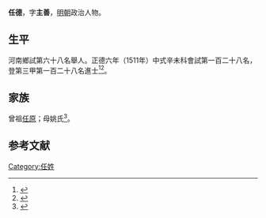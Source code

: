 {{明清人物信息框
| 姓名 = 任德
| 原名 =
| 圖片名稱= 
| 圖片大小 =
| 圖片說明 = 
| 最高職務 =
| 國家 = 大明 
| 爵位 =
| 籍貫 = 
| 族裔 = 
| 字號 = 字主善
| 諡號 =
| 出生日期 = 八月初五日
| 出生地點 =
| 逝世日期 = 卒年不詳 
| 逝世地點 =
| 墓葬 =
| 配偶 = 黃氏
| 親屬 = 曾祖[[任原|任原]]，祖[[任□|任□]]，父[[任□|任□]]，母姚氏
| 出身 =
* 正德六年辛未科進士出身
| 經歷 =
| 著作 =  
}}
'''任德'''{{BD|1486年||？年||}}，字'''主善'''，[[明朝|明朝]]政治人物。

== 生平 ==
河南鄉試第六十八名舉人。正德六年（1511年）中式辛未科會試第一百二十八名，登第三甲第一百二十八名進士<ref>{{Cite book|title=《皇明贡举考》卷五|last=（明）[[张朝瑞|张朝瑞]]|first=|publisher=《续修四库全书》史部第828册|year=|isbn=|location=|pages=}}</ref><ref>{{Cite book|title=贡举志五种 上|last=鲁小俊，江俊伟著|first=|publisher=武汉：武汉大学出版社|year=2009|isbn=978-7-307-07043-1|location=|pages=}}</ref>。

== 家族 ==
曾祖[[任原|任原]]；母姚氏<ref>{{Cite book|title=天一阁藏明代科举录选刊 登科录 点校本|last=龚延明主编|first=|publisher=宁波出版社|year=2016|isbn=978-7-5526-2320-8|location=宁波|pages=|quote=《天一閣藏明代科舉錄選刊.登科錄》之《正德六年辛未科進士登科錄》}}</ref>。

==参考文献==
{{reflist}}

{{正德六年辛未科殿試金榜}}

{{Authority control}}

{{DEFAULTSORT:}}
[[Category:任姓|Category:任姓]]